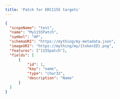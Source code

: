 ```yaml
---
title: 'Patch for ERC1155 targets'
---
```


```json
{
  "scopeName": "test",
  "name": "My1155Patch",
  "symbol": "AP",
  "schemaURI": "https://mything/my-metadata.json",
  "imageURI": "https://mything/my/{tokenID}.png",
  "features": ["1155patch"],
  "fields": [
      {
          "id": 1,
          "key": "name",
          "type": "char32",
          "description": "Name"
      }
  ]
}
```
